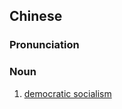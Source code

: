 {{also|民主社会主义}}
==Chinese==
{{zh-forms|s=民主社会主义|type=24}}

===Pronunciation===
{{zh-pron
|m=mínzhǔ shèhuìzhǔyì
|c=man4 zyu2 se5 wui6-2 zyu2 ji6
|cat=n
}}

===Noun===
{{zh-noun}}

# [[democratic socialism]]